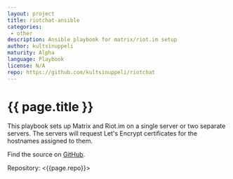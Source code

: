 ```yaml
---
layout: project
title: riotchat-ansible
categories: 
 - other
description: Ansible playbook for matrix/riot.im setup
author: kultsinuppeli
maturity: Alpha
language: Playbook
license: N/A
repo: https://github.com/kultsinuppeli/riotchat
---
```


# {{ page.title }}
This playbook sets up Matrix and Riot.im on a single server or two separate servers. The servers will request Let's Encrypt certificates for the hostnames assigned to them.

Find the source on [GitHub](https://github.com/kultsinuppeli/riotchat).

Repository: <{{page.repo}}>
